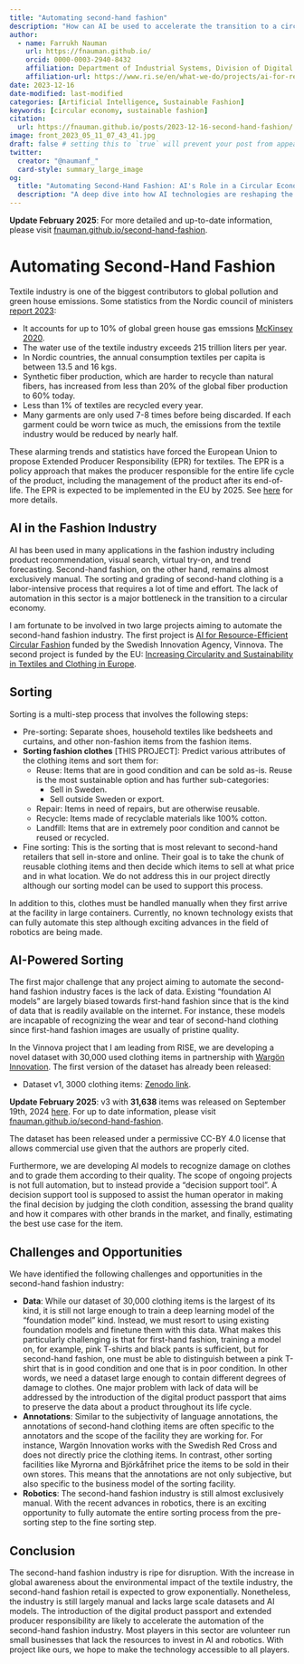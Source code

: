 ```yaml
---
title: "Automating second-hand fashion"
description: "How can AI be used to accelerate the transition to a circular economy?"
author:
  - name: Farrukh Nauman
    url: https://fnauman.github.io/
    orcid: 0000-0003-2940-8432
    affiliation: Department of Industrial Systems, Division of Digital Systems, RISE Research Institutes of Sweden AB
    affiliation-url: https://www.ri.se/en/what-we-do/projects/ai-for-resource-efficient-circular-fashion
date: 2023-12-16
date-modified: last-modified
categories: [Artificial Intelligence, Sustainable Fashion]
keywords: [circular economy, sustainable fashion]
citation: 
  url: https://fnauman.github.io/posts/2023-12-16-second-hand-fashion/ 
image: front_2023_05_11_07_43_41.jpg
draft: false # setting this to `true` will prevent your post from appearing on your listing page until you're ready!
twitter:
  creator: "@naumanf_"
  card-style: summary_large_image
og:
  title: "Automating Second-Hand Fashion: AI's Role in a Circular Economy"
  description: "A deep dive into how AI technologies are reshaping the second-hand fashion industry towards more sustainable practices."
---
```


::: {.callout-note}
**Update February 2025**: For more detailed and up-to-date information, please visit [fnauman.github.io/second-hand-fashion](https://fnauman.github.io/second-hand-fashion/).
:::

# Automating Second-Hand Fashion

<!-- ## Introduction -->

Textile industry is one of the biggest contributors to global pollution and green house emissions. Some statistics from the Nordic council of ministers [report 2023](https://pub.norden.org/temanord2023-502/#122166):

- It accounts for up to 10% of global green house gas emssions [McKinsey 2020](https://www.mckinsey.com/industries/retail/our-insights/fashion-on-climate).
- The water use of the textile industry exceeds 215 trillion liters per year. 
- In Nordic countries, the annual consumption textiles per capita is between 13.5 and 16 kgs.
- Synthetic fiber production, which are harder to recycle than natural fibers, has increased from less than 20% of the global fiber production to 60% today.
- Less than 1% of textiles are recycled every year. 
- Many garments are only used 7-8 times before being discarded. If each garment could be worn twice as much, the emissions from the textile industry would be reduced by nearly half. 

These alarming trends and statistics have forced the European Union to propose Extended Producer Responsibility (EPR) for textiles. The EPR is a policy approach that makes the producer responsible for the entire life cycle of the product, including the management of the product after its end-of-life. The EPR is expected to be implemented in the EU by 2025. See [here](https://ec.europa.eu/commission/presscorner/detail/en/ip_23_3635) for more details.

## AI in the Fashion Industry

AI has been used in many applications in the fashion industry including product recommendation, visual search, virtual try-on, and trend forecasting. Second-hand fashion, on the other hand, remains almost exclusively manual. The sorting and grading of second-hand clothing is a labor-intensive process that requires a lot of time and effort. The lack of automation in this sector is a major bottleneck in the transition to a circular economy. 

I am fortunate to be involved in two large projects aiming to automate the second-hand fashion industry. The first project is [AI for Resource-Efficient Circular Fashion](https://www.ri.se/en/what-we-do/projects/ai-for-resource-efficient-circular-fashion) funded by the Swedish Innovation Agency, Vinnova. The second project is funded by the EU: [Increasing Circularity and Sustainability in Textiles and Clothing in Europe
](https://www.cisutac.eu/). 

## Sorting

Sorting is a multi-step process that involves the following steps:

- Pre-sorting: Separate shoes, household textiles like bedsheets and curtains, and other non-fashion items from the fashion items.
- **Sorting fashion clothes** [THIS PROJECT]: Predict various attributes of the clothing items and sort them for:
  - Reuse: Items that are in good condition and can be sold as-is. Reuse is the most sustainable option and has further sub-categories:
    - Sell in Sweden.
    - Sell outside Sweden or export.
  - Repair: Items in need of repairs, but are otherwise reusable. 
  - Recycle: Items made of recyclable materials like 100% cotton. 
  - Landfill: Items that are in extremely poor condition and cannot be reused or recycled.
- Fine sorting: This is the sorting that is most relevant to second-hand retailers that sell in-store and online. Their goal is to take the chunk of reusable clothing items and then decide which items to sell at what price and in what location. We do not address this in our project directly although our sorting model can be used to support this process.

In addition to this, clothes must be handled manually when they first arrive at the facility in large containers. Currently, no known technology exists that can fully automate this step although exciting advances in the field of robotics are being made.

## AI-Powered Sorting

The first major challenge that any project aiming to automate the second-hand fashion industry faces is the lack of data. Existing "foundation AI models" are largely biased towards first-hand fashion since that is the kind of data that is readily available on the internet. For instance, these models are incapable of recognizing the wear and tear of second-hand clothing since first-hand fashion images are usually of pristine quality. 

In the Vinnova project that I am leading from RISE, we are developing a novel dataset with 30,000 used clothing items in partnership with [Wargön Innovation](https://wargoninnovation.se/en/). The first version of the dataset has already been released:

- Dataset v1, 3000 clothing items: [Zenodo link](https://zenodo.org/records/8386668).

::: {.callout-important}
**Update February 2025**: v3 with **31,638** items was released on September 19th, 2024 [here](https://zenodo.org/records/13788681). For up to date information, please visit [fnauman.github.io/second-hand-fashion](https://fnauman.github.io/second-hand-fashion/).
:::



The dataset has been released under a permissive CC-BY 4.0 license that allows commercial use given that the authors are properly cited. 

Furthermore, we are developing AI models to recognize damage on clothes and to grade them according to their quality. The scope of ongoing projects is not full automation, but to instead provide a "decision support tool". A decision support tool is supposed to assist the human operator in making the final decision by judging the cloth condition, assessing the brand quality and how it compares with other brands in the market, and finally, estimating the best use case for the item.

## Challenges and Opportunities

We have identified the following challenges and opportunities in the second-hand fashion industry:

- **Data**: While our dataset of 30,000 clothing items is the largest of its kind, it is still not large enough to train a deep learning model of the "foundation model" kind. Instead, we must resort to using existing foundation models and finetune them with this data. What makes this particularly challenging is that for first-hand fashion, training a model on, for example, pink T-shirts and black pants is sufficient, but for second-hand fashion, one must be able to distinguish between a pink T-shirt that is in good condition and one that is in poor condition. In other words, we need a dataset large enough to contain different degrees of damage to clothes. One major problem with lack of data will be addressed by the introduction of the digital product passport that aims to preserve the data about a product throughout its life cycle. 
- **Annotations**: Similar to the subjectivity of language annotations, the annotations of second-hand clothing items are often specific to the annotators and the scope of the facility they are working for. For instance, Wargön Innovation works with the Swedish Red Cross and does not directly price the clothing items. In contrast, other sorting facilities like Myrorna and Björkåfrihet price the items to be sold in their own stores. This means that the annotations are not only subjective, but also specific to the business model of the sorting facility.
- **Robotics**: The second-hand fashion industry is still almost exclusively manual. With the recent advances in robotics, there is an exciting opportunity to fully automate the entire sorting process from the pre-sorting step to the fine sorting step. 


## Conclusion

The second-hand fashion industry is ripe for disruption. With the increase in global awareness about the environmental impact of the textile industry, the second-hand fashion retail is expected to grow exponentially. Nonetheless, the industry is still largely manual and lacks large scale datasets and AI models. The introduction of the digital product passport and extended producer responsibility are likely to accelerate the automation of the second-hand fashion industry. Most players in this sector are volunteer run small businesses that lack the resources to invest in AI and robotics. With project like ours, we hope to make the technology accessible to all players.

<!-- ## References -->
